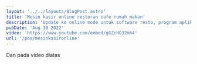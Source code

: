 ---
layout: '../../layouts/BlogPost.astro'
title: 'Mesin kasir online restoran cafe rumah makan'
description: 'Update ke online mode untuk software resto, program aplikasi resto integrasi mesin kasir point of sale'
pubDate: 'Aug 30 2022'
video: 'https://www.youtube.com/embed/gGZcHO32mh4'
url: '/pos/mesinkasironline'
---

Dan pada video diatas
